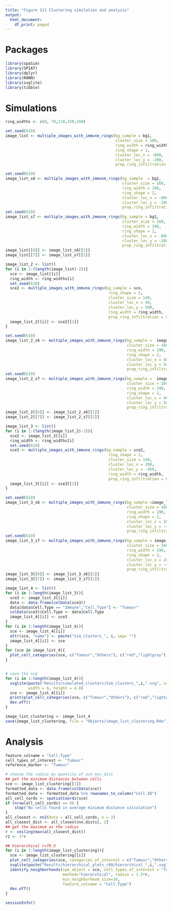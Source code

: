```yaml
---
title: "Figure S11 Clustering simulation and analysis"
output:
  html_document:
    df_print: paged
---
```


# Packages

```r
library(spaSim)
library(SPIAT)
library(dplyr)
library(RANN)
library(svglite)
library(tibble)
```

# Simulations

```r
ring_widths <- c(0, 70,110,150,190)

set.seed(610)
image_list <- multiple_images_with_immune_rings(bg_sample = bg1,
                                                cluster_size = 160,
                                                ring_width = ring_widths, 
                                                ring_shape = 2,
                                                cluster_loc_x = -600,
                                                cluster_loc_y = -200,
                                                prop_ring_infiltration = 0.6)
```

```r
set.seed(610)
image_list_s6 <- multiple_images_with_immune_rings(bg_sample  = bg1,
                                                   cluster_size = 160,
                                                   ring_width = 190, 
                                                   ring_shape = 2,
                                                   cluster_loc_x = -600,
                                                   cluster_loc_y = -200,
                                                   prop_ring_infiltration = 0.4)
set.seed(610)
image_list_s7 <- multiple_images_with_immune_rings(bg_sample = bg1,
                                                   cluster_size = 160,
                                                   ring_width = 190, 
                                                   ring_shape = 2,
                                                   cluster_loc_x = -600,
                                                   cluster_loc_y = -200,
                                                   prop_ring_infiltration = 0.2)
image_list[[6]] <- image_list_s6[[1]]
image_list[[7]] <- image_list_s7[[1]]
```

```r
image_list_2 <- list()
for (i in 1:(length(image_list)-2)){
  sce <- image_list[[i]]
  ring_width <- ring_widths[i]
  set.seed(610)
  sce2 <- multiple_images_with_immune_rings(bg_sample = sce,
                                             ring_shape = 2,
                                             cluster_size = 140,
                                             cluster_loc_x = 40,
                                             cluster_loc_y = 500,
                                             ring_width = ring_width,
                                             prop_ring_infiltration = 0.6)
  image_list_2[[i]] <- sce2[[1]]
}
```

```r
set.seed(610)
image_list_2_s6 <- multiple_images_with_immune_rings(bg_sample =  image_list[[6]],
                                                     cluster_size = 160,
                                                     ring_width = 190, 
                                                     ring_shape = 2,
                                                     cluster_loc_x = 40,
                                                     cluster_loc_y = 500,
                                                     prop_ring_infiltration = 0.4)
set.seed(610)
image_list_2_s7 <- multiple_images_with_immune_rings(bg_sample =  image_list[[7]],
                                                     cluster_size = 160,
                                                     ring_width = 190, 
                                                     ring_shape = 2,
                                                     cluster_loc_x = 40,
                                                     cluster_loc_y = 500,
                                                     prop_ring_infiltration = 0.2)
image_list_2[[6]] <- image_list_2_s6[[1]]
image_list_2[[7]] <- image_list_2_s7[[1]]
```

```r
image_list_3 <- list()
for (i in 1:(length(image_list_2)-2)){
  sce2 <- image_list_2[[i]]
  ring_width <- ring_widths[i]
  set.seed(610)
  sce3 <- multiple_images_with_immune_rings(bg_sample = sce2,
                                             ring_shape = 2,
                                             cluster_size = 140,
                                             cluster_loc_x = 200,
                                             cluster_loc_y = -450,
                                             ring_width = ring_width,
                                             prop_ring_infiltration = 0.6)
  image_list_3[[i]] <- sce3[[1]]
}
```

```r
set.seed(610)
image_list_3_s6 <- multiple_images_with_immune_rings(bg_sample =image_list_2[[6]],
                                                     cluster_size = 160,
                                                     ring_width = 190, 
                                                     ring_shape = 2,
                                                     cluster_loc_x = 200,
                                                     cluster_loc_y = -450,
                                                     prop_ring_infiltration = 0.4)
set.seed(610)
image_list_3_s7 <- multiple_images_with_immune_rings(bg_sample = image_list_2[[7]],
                                                     cluster_size = 160,
                                                     ring_width = 190, 
                                                     ring_shape = 2,
                                                     cluster_loc_x = 200,
                                                     cluster_loc_y = -400,
                                                     prop_ring_infiltration = 0.2)
image_list_3[[6]] <- image_list_3_s6[[1]]
image_list_3[[7]] <- image_list_3_s7[[1]]
```

```r
image_list_4 <- list()
for (i in 1:length(image_list_3)){
  sce3 <- image_list_3[[i]]
  data <- data.frame(colData(sce3))
  data[data$Cell.Type == "Immune","Cell.Type"] <- "Tumour"
  colData(sce3)$Cell.Type <- data$Cell.Type
  image_list_4[[i]] <- sce3
}
for (i in 1:length(image_list_4)){
  sce <- image_list_4[[i]]
  attr(sce, "name") <- paste("Sim_clusters_", i, sep= "")
  image_list_4[[i]] <- sce
}
for (sce in image_list_4){
  plot_cell_categories(sce, c("Tumour","Others"), c("red","lightgray"),"Cell.Type")
}


# save the svg
for (i in 1:length(image_list_4)){
  svglite(paste("Results/simulated_clusters/Sim_clusters_",i,".svg", sep = ""),
          width = 6, height = 4.8)
  sce <- image_list_4[[i]]
  print(plot_cell_categories(sce, c("Tumour","Others"), c("red","lightgray"),"Cell.Type"))
  dev.off()
}
```

```r
image_list_clustering <- image_list_4
save(image_list_clustering, file = "Objects/image_list_clustering.Rda")
```

# Analysis

```r
feature_colname = "Cell.Type"
cell_types_of_interest <- "Tumour"
reference_marker <- "Tumour"
```

```r
# choose the radius by quantile of ave_min_dist
## get the minimum distances between cells
sce <- image_list_clustering[[1]]
formatted_data <- data.frame(colData(sce))
formatted_data <- formatted_data %>% rownames_to_column("Cell.ID")
all_cell_cords <- spatialCoords(sce)
if (nrow(all_cell_cords) == 0) {
    stop("No cells found in average minimum distance calculation")
}
all_closest <- nn2(data = all_cell_cords, k = 2)
all_closest_dist <- all_closest$nn.dists[, 2]
## get the maximum as the radius
r <- ceiling(max(all_closest_dist))
r2 <- 2*r
```

```r
## hierarchical r=79.5
for (i in 1:length(image_list_clustering)){
  sce <- image_list_clustering[[i]]
  plot_cell_categories(sce, categories_of_interest = c("Tumour","Others"), colour_vector = c("red","lightgray"),feature_colname = "Cell.Type")
  svglite(paste("Results/hierarchical_plots_r80/hierarchical_",i,".svg", sep = ""))
  identify_neighborhoods(spe_object = sce, cell_types_of_interest = "Tumour",
                         method="hierarchical", radius = 1.5*r,
                         min_neighborhood_size=10,
                         feature_colname = "Cell.Type")
  dev.off()
}
```


```r
sessionInfo()
```